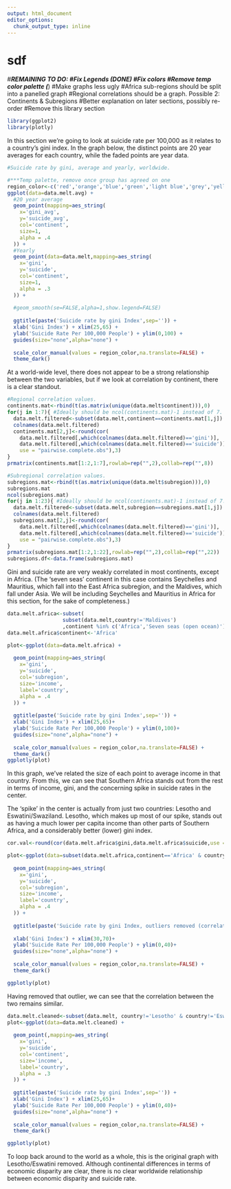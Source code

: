 ```yaml
---
output: html_document
editor_options: 
  chunk_output_type: inline
---
```

# sdf

#***REMAINING TO DO:
  #Fix Legends (DONE)
  #Fix colors
    #Remove temp color palette (***)
  #Make graphs less ugly
    #Africa sub-regions should be split into a panelled graph
    #Regional correlations should be a graph.  Possible 2: Continents & Subregions
  #Better explanation on later sections, possibly re-order
  #Remove this library section
```r
library(ggplot2)
library(plotly)
```
In this section we're going to look at suicide rate per 100,000 as it relates
to a country's gini index.  In the graph below, the distinct points are 20 year averages for each country, while the faded points are year data.
```r
#Suicide rate by gini, average and yearly, worldwide.

#***Temp palette, remove once group has agreed on one
region_color<-c('red','orange','blue','green','light blue','grey','yellow')
ggplot(data=data.melt.avg) +
  #20 year average
  geom_point(mapping=aes_string(
    x='gini_avg',
    y='suicide_avg',
    col='continent',
    size=1,
    alpha = .4
  )) +
  #Yearly
  geom_point(data=data.melt,mapping=aes_string(
    x='gini',
    y='suicide',
    col='continent',
    size=1,
    alpha = .3
  )) +
  
  #geom_smooth(se=FALSE,alpha=1,show.legend=FALSE)
  
  ggtitle(paste('Suicide rate by gini Index',sep='')) +
  xlab('Gini Index') + xlim(25,65) +
  ylab('Suicide Rate Per 100,000 People') + ylim(0,100) +
  guides(size="none",alpha="none") +
  
  scale_color_manual(values = region_color,na.translate=FALSE) +
  theme_dark()
```
At a world-wide level, there does not appear to be a strong relationship between the two variables,
but if we look at correlation by continent, there is a clear standout.

```r

#Regional correlation values.
continents.mat<-rbind(t(as.matrix(unique(data.melt$continent))),0)
for(j in 1:7){ #Ideally should be ncol(continents.mat)-1 instead of 7.
  data.melt.filtered<-subset(data.melt,continent==continents.mat[1,j])
  colnames(data.melt.filtered)
  continents.mat[2,j]<-round(cor(
    data.melt.filtered[,which(colnames(data.melt.filtered)=='gini')],
    data.melt.filtered[,which(colnames(data.melt.filtered)=='suicide')],
    use = "pairwise.complete.obs"),3)
}
prmatrix(continents.mat[1:2,1:7],rowlab=rep("",2),collab=rep("",8))

#Subregional correlation values.
subregions.mat<-rbind(t(as.matrix(unique(data.melt$subregion))),0)
subregions.mat
ncol(subregions.mat)
for(j in 1:23){ #Ideally should be ncol(continents.mat)-1 instead of 7.
  data.melt.filtered<-subset(data.melt,subregion==subregions.mat[1,j])
  colnames(data.melt.filtered)
  subregions.mat[2,j]<-round(cor(
    data.melt.filtered[,which(colnames(data.melt.filtered)=='gini')],
    data.melt.filtered[,which(colnames(data.melt.filtered)=='suicide')],
    use = "pairwise.complete.obs"),3)
}
prmatrix(subregions.mat[1:2,1:22],rowlab=rep("",2),collab=rep("",22))
subregions.df<-data.frame(subregions.mat)
```

Gini and suicide rate are very weakly correlated in most continents, except in Africa.  (The 'seven seas'
continent in this case contains Seychelles and Mauritius, which fall into the East Africa subregion, and the Maldives, which fall under Asia.  We will be including Seychelles and Mauritius in Africa for this section, 
for the sake of completeness.)

```r
data.melt.africa<-subset(
                  subset(data.melt,country!='Maldives')
                  ,continent %in% c('Africa','Seven seas (open ocean)'))
data.melt.africa$continent<-'Africa'

plot<-ggplot(data=data.melt.africa) +
  
  geom_point(mapping=aes_string(
    x='gini',
    y='suicide',
    col='subregion',
    size='income',
    label='country',
    alpha = .4
  )) +
  
  ggtitle(paste('Suicide rate by gini Index',sep='')) +
  xlab('Gini Index') + xlim(25,65)+
  ylab('Suicide Rate Per 100,000 People') + ylim(0,100)+
  guides(size="none",alpha="none") +
  
  scale_color_manual(values = region_color,na.translate=FALSE) +
  theme_dark()
ggplotly(plot)
```
In this graph, we've related the size of each point to average income in that country.  From this, we can see that Southern Africa stands out from the rest in terms of income, gini, and the concerning spike in suicide rates in the center.

The 'spike' in the center is actually from just two countries: Lesotho and Eswatini/Swaziland.  Lesotho, which makes up most of our spike, stands out as having a much lower per capita income than other parts of Southern Africa, and a considerably better (lower) gini index.  
```r
cor.val<-round(cor(data.melt.africa$gini,data.melt.africa$suicide,use = "pairwise.complete.obs"),3)

plot<-ggplot(data=subset(data.melt.africa,continent=='Africa' & country!='Lesotho' & country!='Eswatini')) +
  
  geom_point(mapping=aes_string(
    x='gini',
    y='suicide',
    col='subregion',
    size='income',
    label='country',
    alpha = .4
  )) +
  
  ggtitle(paste('Suicide rate by gini Index, outliers removed (correlation:',cor.val,')','sep'='')) +
  
  xlab('Gini Index') + xlim(30,70)+
  ylab('Suicide Rate Per 100,000 People') + ylim(0,40)+
  guides(size="none",alpha="none") +
  
  scale_color_manual(values = region_color,na.translate=FALSE) +
  theme_dark()

ggplotly(plot)
```
Having removed that outlier, we can see that the correlation between the two remains similar.


```r
data.melt.cleaned<-subset(data.melt, country!='Lesotho' & country!='Eswatini')
plot<-ggplot(data=data.melt.cleaned) +
  
  geom_point(,mapping=aes_string(
    x='gini',
    y='suicide',
    col='continent',
    size='income',
    label='country',
    alpha = .3
  )) +
  
  ggtitle(paste('Suicide rate by gini Index',sep='')) +
  xlab('Gini Index') + xlim(25,65)+
  ylab('Suicide Rate Per 100,000 People') + ylim(0,40)+
  guides(size="none",alpha="none") +
  
  scale_color_manual(values = region_color,na.translate=FALSE) +
  theme_dark()

ggplotly(plot)
```
To loop back around to the world as a whole, this is the original graph with Lesotho/Eswatini removed.  Although continental differences in terms of economic disparity are clear, there is no clear worldwide relationship between economic disparity and suicide rate.